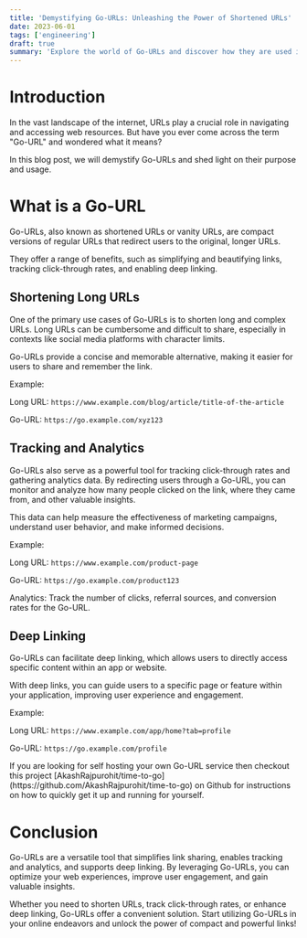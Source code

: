```yaml
---
title: 'Demystifying Go-URLs: Unleashing the Power of Shortened URLs'
date: 2023-06-01
tags: ['engineering']
draft: true
summary: 'Explore the world of Go-URLs and discover how they are used in various contexts. From shortening long URLs to enabling deep linking and tracking, Go-URLs offer a powerful way to optimize and enhance your web experiences. Join us on this journey as we unravel the mysteries of Go-URLs and delve into their practical applications.'
---
```


# Introduction

In the vast landscape of the internet, URLs play a crucial role in navigating and accessing web resources. But have you ever come across the term "Go-URL" and wondered what it means?

In this blog post, we will demystify Go-URLs and shed light on their purpose and usage.

# What is a Go-URL

Go-URLs, also known as shortened URLs or vanity URLs, are compact versions of regular URLs that redirect users to the original, longer URLs.

They offer a range of benefits, such as simplifying and beautifying links, tracking click-through rates, and enabling deep linking.

## Shortening Long URLs

One of the primary use cases of Go-URLs is to shorten long and complex URLs. Long URLs can be cumbersome and difficult to share, especially in contexts like social media platforms with character limits.

Go-URLs provide a concise and memorable alternative, making it easier for users to share and remember the link.

Example:

Long URL: `https://www.example.com/blog/article/title-of-the-article`

Go-URL: `https://go.example.com/xyz123`

## Tracking and Analytics

Go-URLs also serve as a powerful tool for tracking click-through rates and gathering analytics data. By redirecting users through a Go-URL, you can monitor and analyze how many people clicked on the link, where they came from, and other valuable insights.

This data can help measure the effectiveness of marketing campaigns, understand user behavior, and make informed decisions.

Example:

Long URL: `https://www.example.com/product-page`

Go-URL: `https://go.example.com/product123`

Analytics: Track the number of clicks, referral sources, and conversion rates for the Go-URL.

## Deep Linking

Go-URLs can facilitate deep linking, which allows users to directly access specific content within an app or website.

With deep links, you can guide users to a specific page or feature within your application, improving user experience and engagement.

Example:

Long URL: `https://www.example.com/app/home?tab=profile`

Go-URL: `https://go.example.com/profile`

<Callout emoji='🚀'>
  If you are looking for self hosting your own Go-URL service then checkout this
  project
  [AkashRajpurohit/time-to-go](https://github.com/AkashRajpurohit/time-to-go) on
  Github for instructions on how to quickly get it up and running for yourself.
</Callout>

# Conclusion

Go-URLs are a versatile tool that simplifies link sharing, enables tracking and analytics, and supports deep linking. By leveraging Go-URLs, you can optimize your web experiences, improve user engagement, and gain valuable insights.

Whether you need to shorten URLs, track click-through rates, or enhance deep linking, Go-URLs offer a convenient solution. Start utilizing Go-URLs in your online endeavors and unlock the power of compact and powerful links!
